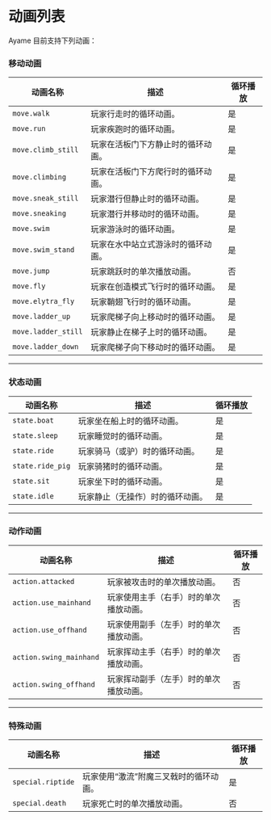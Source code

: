 # 动画列表
Ayame 目前支持下列动画：

<!--

### 调试动画

| 动画名称       | 描述                                 | 循环播放 |
|----------------|------------------------------------|----------|
| `debug.empty`  | 调试用空动画，通常用于测试或无动画状态。 | 是       |

---

-->


### 移动动画

| 动画名称           | 描述                                     | 循环播放 |
|--------------------|----------------------------------------|----------|
| `move.walk`        | 玩家行走时的循环动画。                   | 是       |
| `move.run`         | 玩家疾跑时的循环动画。                   | 是       |
| `move.climb_still` | 玩家在活板门下方静止时的循环动画。         | 是       |
| `move.climbing`    | 玩家在活板门下方爬行时的循环动画。         | 是       |
| `move.sneak_still` | 玩家潜行但静止时的循环动画。               | 是       |
| `move.sneaking`    | 玩家潜行并移动时的循环动画。               | 是       |
| `move.swim`        | 玩家游泳时的循环动画。                   | 是       |
| `move.swim_stand`  | 玩家在水中站立式游泳时的循环动画。         | 是       |
| `move.jump`        | 玩家跳跃时的单次播放动画。               | 否       |
| `move.fly`         | 玩家在创造模式飞行时的循环动画。           | 是       |
| `move.elytra_fly`  | 玩家鞘翅飞行时的循环动画。               | 是       |
| `move.ladder_up`   | 玩家爬梯子向上移动时的循环动画。           | 是       |
| `move.ladder_still`| 玩家静止在梯子上时的循环动画。             | 是       |
| `move.ladder_down` | 玩家爬梯子向下移动时的循环动画。           | 是       |

---

### 状态动画

| 动画名称          | 描述                          | 循环播放 |
|-------------------|-----------------------------|----------|
| `state.boat`      | 玩家坐在船上时的循环动画。      | 是       |
| `state.sleep`     | 玩家睡觉时的循环动画。          | 是       |
| `state.ride`      | 玩家骑马（或驴）时的循环动画。   | 是       |
| `state.ride_pig`  | 玩家骑猪时的循环动画。          | 是       |
| `state.sit`       | 玩家坐下时的循环动画。          | 是       |
| `state.idle`      | 玩家静止（无操作）时的循环动画。 | 是       |

---

### 动作动画

| 动画名称             | 描述                              | 循环播放 |
|----------------------|---------------------------------|----------|
| `action.attacked`    | 玩家被攻击时的单次播放动画。         | 否       |
| `action.use_mainhand`| 玩家使用主手（右手）时的单次播放动画。 | 否       |
| `action.use_offhand` | 玩家使用副手（左手）时的单次播放动画。 | 否       |
| `action.swing_mainhand`| 玩家挥动主手（右手）时的单次播放动画。| 否       |
| `action.swing_offhand`| 玩家挥动副手（左手）时的单次播放动画。| 否       |

---

### 特殊动画

| 动画名称         | 描述                                | 循环播放 |
|------------------|-----------------------------------|----------|
| `special.riptide`| 玩家使用“激流”附魔三叉戟时的循环动画。  | 是       |
| `special.death`  | 玩家死亡时的单次播放动画。             | 否       |

